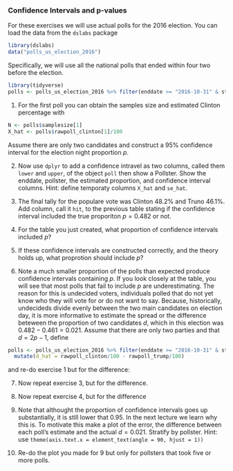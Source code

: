 ### Confidence Intervals and p-values

For these exercises we will use actual polls for the 2016 election. You can load the data from the `dslabs` package 

```r
library(dslabs)
data("polls_us_election_2016")
```

Specifically, we will use all the national polls that ended within four two before the election.

```r
library(tidyverse)
polls <- polls_us_election_2016 %>% filter(enddate >= "2016-10-31" & state == "U.S.") 
```

1. For the first poll you can obtain the samples size and estimated Clinton percentage with 

```r
N <- polls$samplesize[1]
X_hat <- polls$rawpoll_clinton[1]/100
```

Assume there are only two candidates and construct a 95% confidence interval for the election night proportion $p$. 


2. Now use `dplyr` to add a confidence intravel as two columns, called them `lower` and `upper`, of the object `poll` then show a Pollster. Show the enddate, pollster, the estimated proportion, and confidence interval columns. Hint: define temporaty columns `X_hat` and `se_hat`. 

3. The final tally for the populare vote was Clinton 48.2%	and Truno 46.1%. Add column, call it `hit`, to the previous table stating if the confidence interval included the true proporiton $p=0.482$ or not. 


4. For the table you just created, what proportion of confidence intervals included $p$?


5. If these confidence intervals are constructed correctly, and the theory holds up, what proprotion should include $p$?


6. Note a much smaller proportion of the polls than expected produce confidence intervals containing $p$. If you look closely at the table, you will see that most polls that fail to include $p$ are underestimating. The reason for this is undecided voters, individuals polled that do not yet know who they will vote for or do not want to say. Because, historically, undecideds divide evenly between the two main candidates on election day, it is  more informative to estimate the spread or the difference beteween the proportion of two candidates $d$, which in this election was $0.482 - 0.461 = 0.021$. Assume that there are only two parties and that $d = 2p - 1$, define

```r
polls <- polls_us_election_2016 %>% filter(enddate >= "2016-10-31" & state == "U.S.")  %>%
  mutate(d_hat = rawpoll_clinton/100 - rawpoll_trump/100)
```

and re-do exercise 1 but for the difference:


7. Now repeat exercise 3, but for the difference.


8. Now repeat exercise 4, but for the difference


9. Note that althought the proportion of confidence intervals goes up substantially, it is still lower that 0.95. In the next lecture we learn why this is. To motivate this make a plot of the error, the difference between each poll's estimate and the actual $d=0.021$. Stratify by pollster. Hint: use   `theme(axis.text.x = element_text(angle = 90, hjust = 1))`

10. Re-do the plot you made for 9 but only for pollsters that took five or more polls.

